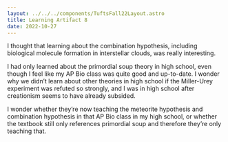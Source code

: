 ```yaml
---
layout: ../../../components/TuftsFall22Layout.astro
title: Learning Artifact 8
date: 2022-10-27
---
```


I thought that learning about the combination hypothesis, including biological molecule formation in interstellar clouds, was really interesting.

I had only learned about the primordial soup theory in high school, even though I feel like my AP Bio class was quite good and up-to-date. I wonder why we didn’t learn about other theories in high school if the Miller-Urey experiment was refuted so strongly, and I was in high school after creationism seems to have already subsided. 

I wonder whether they’re now teaching the meteorite hypothesis and combination hypothesis in that AP Bio class in my high school, or whether the textbook still only references primordial soup and therefore they’re only teaching that. 